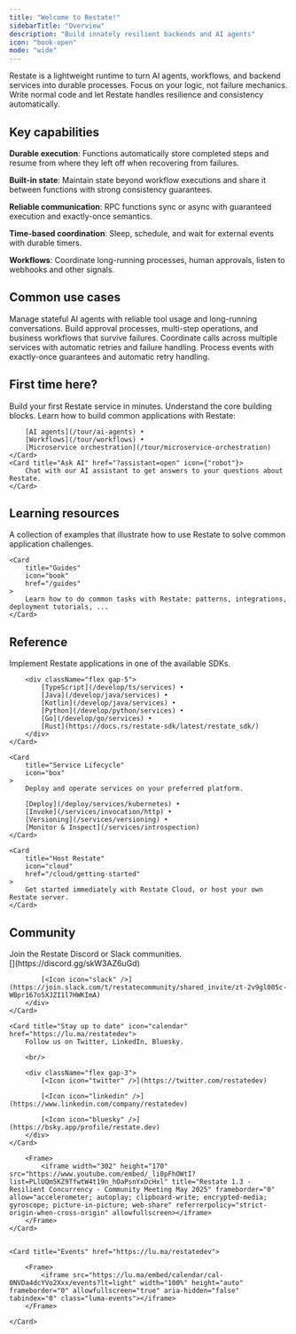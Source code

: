 ```yaml
---
title: "Welcome to Restate!"
sidebarTitle: "Overview"
description: "Build innately resilient backends and AI agents"
icon: "book-open"
mode: "wide"
---
```


Restate is a lightweight runtime to turn AI agents, workflows, and backend services into durable processes. Focus on your logic, not failure mechanics.
Write normal code and let Restate handles resilience and consistency automatically.

## Key capabilities

**Durable execution**: Functions automatically store completed steps and resume from where they left off when recovering from failures.

**Built-in state**: Maintain state beyond workflow executions and share it between functions with strong consistency guarantees.

**Reliable communication**: RPC functions sync or async with guaranteed execution and exactly-once semantics.

**Time-based coordination**: Sleep, schedule, and wait for external events with durable timers.

**Workflows**: Coordinate long-running processes, human approvals, listen to webhooks and other signals.

## Common use cases

<Columns cols={4}>
    <Card title="AI agents" href="/use-cases/ai-agents" img={"/img/overview/ai_agents.svg"}>
        Manage stateful AI agents with reliable tool usage and long-running conversations.
    </Card>
    <Card title="Workflows" href="/use-cases/workflows"  img={"/img/overview/workflows.svg"}>
        Build approval processes, multi-step operations, and business workflows that survive failures.
    </Card>
    <Card title="Microservice orchestration" href="/use-cases/microservice-orchestration" img={"/img/overview/microservices.svg"}>
        Coordinate calls across multiple services with automatic retries and failure handling.
    </Card>
    <Card title="Event processing" href="/use-cases/event-processing" img={"/img/overview/event_processing.png"}>
        Process events with exactly-once guarantees and automatic retry handling.
    </Card>
</Columns>


## First time here?

<Columns cols={2}>
    <Card title="Quickstart" href="/quickstart" icon={"rocket"}>
        Build your first Restate service in minutes.
    </Card>
    <Card title="Concepts" href="/foundations/key-concepts" icon={"cube"}>
        Understand the core building blocks.
    </Card>
    <Card title="Tour of Restate" icon={"graduation-cap"}>
        Learn how to build common applications with Restate:

        [AI agents](/tour/ai-agents) •
        [Workflows](/tour/workflows) •
        [Microservice orchestration](/tour/microservice-orchestration)
    </Card>
    <Card title="Ask AI" href="?assistant=open" icon={"robot"}>
        Chat with our AI assistant to get answers to your questions about Restate.
    </Card>
</Columns>

## Learning resources

<CardGroup cols={2}>
    <Card
        title="Examples"
        icon="code-branch"
        iconType="solid"
        href="https://github.com/restatedev/examples"
    >
        A collection of examples that illustrate how to use Restate to solve common application challenges.
    </Card>

    <Card
        title="Guides"
        icon="book"
        href="/guides"
    >
        Learn how to do common tasks with Restate: patterns, integrations, deployment tutorials, ...
    </Card>
</CardGroup>

## Reference

<CardGroup cols={3}>
    <Card
        title="SDKs"
        icon="code"
    >
        Implement Restate applications in one of the available SDKs.

        <div className="flex gap-5">
            [TypeScript](/develop/ts/services) •
            [Java](/develop/java/services) •
            [Kotlin](/develop/java/services) •
            [Python](/develop/python/services) •
            [Go](/develop/go/services) •
            [Rust](https://docs.rs/restate-sdk/latest/restate_sdk/)
        </div>
    </Card>

    <Card
        title="Service Lifecycle"
        icon="box"
    >
        Deploy and operate services on your preferred platform.

        [Deploy](/deploy/services/kubernetes) •
        [Invoke](/services/invocation/http) •
        [Versioning](/services/versioning) •
        [Monitor & Inspect](/services/introspection)
    </Card>

    <Card
        title="Host Restate"
        icon="cloud"
        href="/cloud/getting-started"
    >
        Get started immediately with Restate Cloud, or host your own Restate server.
    </Card>
</CardGroup>

## Community

<CardGroup cols={2}>
    <Card title="Need help?" icon="circle-info" >
        Join the Restate Discord or Slack communities.
        <br/>
        <div className="flex gap-3">
            [<Icon icon="discord" />](https://discord.gg/skW3AZ6uGd)

            [<Icon icon="slack" />](https://join.slack.com/t/restatecommunity/shared_invite/zt-2v9gl005c-WBpr167o5XJZI1l7HWKImA)
        </div>
    </Card>

    <Card title="Stay up to date" icon="calendar" href="https://lu.ma/restatedev">
        Follow us on Twitter, LinkedIn, Bluesky.

        <br/>

        <div className="flex gap-3">
            [<Icon icon="twitter" />](https://twitter.com/restatedev)

            [<Icon icon="linkedin" />](https://www.linkedin.com/company/restatedev)

            [<Icon icon="bluesky" />](https://bsky.app/profile/restate.dev)
        </div>
    </Card>
</CardGroup>

<CardGroup cols={2}>
    <Card title="Videos"  href="https://www.youtube.com/@restatedev">

        <Frame>
            <iframe width="302" height="170" src="https://www.youtube.com/embed/_li0pFhOWtI?list=PLlUQm5KZ9TfwtW4t19n_hOaPsnYxDcHxl" title="Restate 1.3 - Resilient Concurrency - Community Meeting May 2025" frameborder="0" allow="accelerometer; autoplay; clipboard-write; encrypted-media; gyroscope; picture-in-picture; web-share" referrerpolicy="strict-origin-when-cross-origin" allowfullscreen></iframe>
        </Frame>
    </Card>


    <Card title="Events" href="https://lu.ma/restatedev">

        <Frame>
            <iframe src="https://lu.ma/embed/calendar/cal-0NVDa4dcYVo2Xxx/events?lt=light" width="100%" height="auto" frameborder="0" allowfullscreen="true" aria-hidden="false" tabindex="0" class="luma-events"></iframe>
        </Frame>

    </Card>

</CardGroup>



